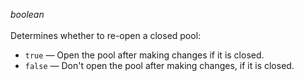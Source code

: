 _boolean_<br/><br/>Determines whether to re-open a closed pool:

- `true` — Open the pool after making changes if it is closed.
- `false` — Don't open the pool after making changes, if it is closed.